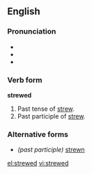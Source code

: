 ==English==
===Pronunciation===
*{{IPA|/stru:d/}}
*{{audio|en-us-strewed.ogg|Audio (US)}}
*{{audio|en-uk-Strewed.ogg|Audio (UK)}}

===Verb form===
'''strewed'''

# Past tense of [[strew]].
# Past participle of [[strew]].

===Alternative forms===
* ''(past participle)'' [[strewn]]

[[el:strewed]]
[[vi:strewed]]